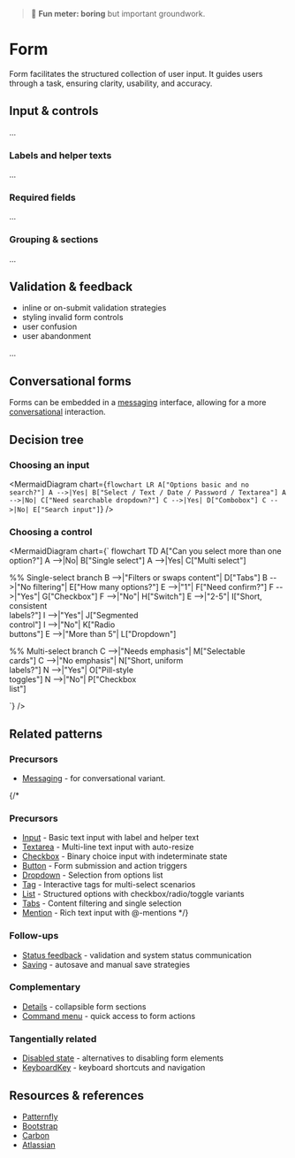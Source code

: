 
<Meta of={FormStories} />

> 🥱 **Fun meter: boring** but important groundwork.

# Form

Form facilitates the structured collection of user input. It guides users through a task, ensuring clarity, usability, and accuracy.

## Input & controls

...

### Labels and helper texts

...

### Required fields

...

### Grouping & sections

...

## Validation & feedback

- inline or on-submit validation strategies
- styling invalid form controls
- user confusion
- user abandonment

...

## Conversational forms

Forms can be embedded in a [messaging](../?path=/docs/compositions-messaging--docs) interface, allowing for a more [conversational](../?path=/docs/patterns-content-conversation--docs) interaction.

<Story of={FormStories.Conversational} />

## Decision tree

### Choosing an input

<MermaidDiagram chart={`
flowchart LR
  A["Options basic and no search?"]
  A -->|Yes| B["Select / Text / Date / Password / Textarea"]
  A -->|No| C["Need searchable dropdown?"]
  C -->|Yes| D["Combobox"]
  C -->|No| E["Search input"]
`} />

### Choosing a control

<MermaidDiagram chart={`
flowchart TD
  A["Can you select more than one option?"]
  A -->|No| B["Single select"]
  A -->|Yes| C["Multi select"]

  %% Single-select branch
  B -->|"Filters or swaps content"| D["Tabs"]
  B -->|"No filtering"| E["How many options?"]
  E -->|"1"| F["Need confirm?"]
  F -->|"Yes"| G["Checkbox"]
  F -->|"No"| H["Switch"]
  E -->|"2-5"| I["Short, consistent<br/>labels?"]
  I -->|"Yes"| J["Segmented<br/>control"]
  I -->|"No"| K["Radio<br/>buttons"]
  E -->|"More than 5"| L["Dropdown"]

  %% Multi-select branch
  C -->|"Needs emphasis"| M["Selectable<br/>cards"]
  C -->|"No emphasis"| N["Short, uniform<br/>labels?"]
  N -->|"Yes"| O["Pill-style<br/>toggles"]
  N -->|"No"| P["Checkbox<br/>list"]

`} />

## Related patterns

### Precursors
- [Messaging](../?path=/docs/compositions-messaging--docs) - for conversational variant.

{/*
### Precursors
- [Input](../?path=/docs/primitives-input--docs) - Basic text input with label and helper text
- [Textarea](../?path=/docs/primitives-textarea--docs) - Multi-line text input with auto-resize
- [Checkbox](../?path=/docs/primitives-checkbox--docs) - Binary choice input with indeterminate state
- [Button](../?path=/docs/primitives-button--docs) - Form submission and action triggers
- [Dropdown](../?path=/docs/components-dropdown--docs) - Selection from options list
- [Tag](../?path=/docs/primitives-tag--docs) - Interactive tags for multi-select scenarios
- [List](../?path=/docs/components-list--docs) - Structured options with checkbox/radio/toggle variants
- [Tabs](../?path=/docs/components-tabs--docs) - Content filtering and single selection
- [Mention](../?path=/docs/primitives-mention--docs) - Rich text input with @-mentions
*/}

### Follow-ups
- [Status feedback](../?path=/docs/patterns-communication-status-feedback--docs) - validation and system status communication
- [Saving](../?path=/docs/patterns-states-saving--docs) - autosave and manual save strategies

### Complementary
- [Details](../?path=/docs/primitives-details--docs) - collapsible form sections
- [Command menu](../?path=/docs/patterns-interaction-command-menu--docs) - quick access to form actions

### Tangentially related
- [Disabled state](../?path=/docs/patterns-states-disabled-state--docs) - alternatives to disabling form elements
- [KeyboardKey](../?path=/docs/primitives-keyboardkey--docs) - keyboard shortcuts and navigation

## Resources & references
- [Patternfly](https://www.patternfly.org/components/forms/form/)
- [Bootstrap](https://getbootstrap.com/docs/5.3/forms/overview/)
- [Carbon](https://carbondesignsystem.com/components/form/usage/)
- [Atlassian](https://atlassian.design/components/form/)
